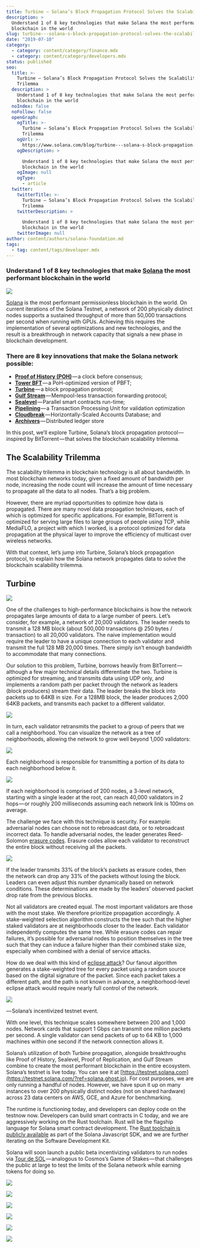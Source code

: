 ```yaml
---
title: Turbine — Solana’s Block Propagation Protocol Solves the Scalability Trilemma
description: >
  Understand 1 of 8 key technologies that make Solana the most performant
  blockchain in the world
slug: turbine---solana-s-block-propagation-protocol-solves-the-scalability-trilemma
date: "2019-07-10"
category:
  - category: content/category/finance.mdx
  - category: content/category/developers.mdx
status: published
seo:
  title: >-
    Turbine — Solana’s Block Propagation Protocol Solves the Scalability
    Trilemma
  description: >
    Understand 1 of 8 key technologies that make Solana the most performant
    blockchain in the world
  noIndex: false
  noFollow: false
  openGraph:
    ogTitle: >-
      Turbine — Solana’s Block Propagation Protocol Solves the Scalability
      Trilemma
    ogUrl: >-
      https://www.solana.com/blog/turbine---solana-s-block-propagation-protocol-solves-the-scalability-trilemma
    ogDescription: >

      Understand 1 of 8 key technologies that make Solana the most performant
      blockchain in the world
    ogImage: null
    ogType:
      - article
  twitter:
    twitterTitle: >-
      Turbine — Solana’s Block Propagation Protocol Solves the Scalability
      Trilemma
    twitterDescription: >

      Understand 1 of 8 key technologies that make Solana the most performant
      blockchain in the world
    twitterImage: null
author: content/authors/solana-foundation.md
tags:
  - tag: content/tags/developer.mdx
---
```


### **Understand 1 of 8 key technologies that make** [**Solana**](https://solana.com/?ref=solana.ghost.io) **the most performant blockchain in the world**

![](/uploads/builder/turbine---solana-s-block-propagation-protocol-solves-the-scalability-trilemma/image-1.jpg)

[Solana](https://solana.com/?ref=solana.ghost.io) is the most performant permissionless blockchain in the world. On current iterations of the Solana Testnet, a network of 200 physically distinct nodes supports a sustained throughput of more than 50,000 transactions per second when running with GPUs. Achieving this requires the implementation of several optimizations and new technologies, and the result is a breakthrough in network capacity that signals a new phase in blockchain development.

### **There are 8 key innovations that make the Solana network possible:**

- [**Proof of History (POH)**](https://solana.ghost.io/solana-labs/proof-of-history-a-clock-for-blockchain-cf47a61a9274) — a clock before consensus;
- [**Tower BFT**](https://medium.com/solana-labs/tower-bft-solanas-high-performance-implementation-of-pbft-464725911e79?ref=solana.ghost.io) — a PoH-optimized version of PBFT;
- [**Turbine**](https://solana.ghost.io/solana-labs/turbine-solanas-block-propagation-protocol-solves-the-scalability-trilemma-2ddba46a51db) — a block propagation protocol;
- [**Gulf Stream**](https://solana.ghost.io/solana-labs/gulf-stream-solanas-mempool-less-transaction-forwarding-protocol-d342e72186ad) — Mempool-less transaction forwarding protocol;
- [**Sealevel**](https://solana.ghost.io/solana-labs/sealevel-parallel-processing-thousands-of-smart-contracts-d814b378192) — Parallel smart contracts run-time;
- [**Pipelining**](https://solana.com/pipelining-in-solana-the-transaction-processing-unit/?ref=solana.ghost.io) — a Transaction Processing Unit for validation optimization
- [**Cloudbreak**](https://medium.com/solana-labs/cloudbreak-solanas-horizontally-scaled-state-architecture-9a86679dcbb1?ref=solana.ghost.io) — Horizontally-Scaled Accounts Database; and
- [**Archivers**](https://solana.com/archivers/?ref=solana.ghost.io) — Distributed ledger store

In this post, we’ll explore Turbine, Solana’s block propagation protocol — inspired by BitTorrent — that solves the blockchain scalability trilemma.

## **The Scalability Trilemma**

The scalability trilemma in blockchain technology is all about bandwidth. In most blockchain networks today, given a fixed amount of bandwidth per node, increasing the node count will increase the amount of time necessary to propagate all the data to all nodes. That’s a big problem.

However, there are myriad opportunities to optimize how data is propagated. There are many novel data propagation techniques, each of which is optimized for specific applications. For example, BitTorrent is optimized for serving large files to large groups of people using TCP, while MediaFLO, a project with which I worked, is a protocol optimized for data propagation at the physical layer to improve the efficiency of multicast over wireless networks.

With that context, let’s jump into Turbine, Solana’s block propagation protocol, to explain how the Solana network propagates data to solve the blockchain scalability trilemma.

## **Turbine**

![](/uploads/builder/turbine---solana-s-block-propagation-protocol-solves-the-scalability-trilemma/image-2.jpg)

One of the challenges to high-performance blockchains is how the network propagates large amounts of data to a large number of peers. Let’s consider, for example, a network of 20,000 validators. The leader needs to transmit a 128 MB block (about 500,000 transactions @ 250 bytes / transaction) to all 20,000 validators. The naive implementation would require the leader to have a unique connection to each validator and transmit the full 128 MB 20,000 times. There simply isn’t enough bandwidth to accommodate that many connections.

Our solution to this problem, Turbine, borrows heavily from BitTorrent — although a few major technical details differentiate the two. Turbine is optimized for streaming, and transmits data using UDP only, and implements a random path per packet through the network as leaders (block producers) stream their data. The leader breaks the block into packets up to 64KB in size. For a 128MB block, the leader produces 2,000 64KB packets, and transmits each packet to a different validator.

![](/uploads/builder/turbine---solana-s-block-propagation-protocol-solves-the-scalability-trilemma/image-3.jpg)

In turn, each validator retransmits the packet to a group of peers that we call a neighborhood. You can visualize the network as a tree of neighborhoods, allowing the network to grow well beyond 1,000 validators:

![](/uploads/builder/turbine---solana-s-block-propagation-protocol-solves-the-scalability-trilemma/image-4.jpg)

Each neighborhood is responsible for transmitting a portion of its data to each neighborhood below it.

![](/uploads/builder/turbine---solana-s-block-propagation-protocol-solves-the-scalability-trilemma/image-5.jpg)

If each neighborhood is comprised of 200 nodes, a 3-level network, starting with a single leader at the root, can reach 40,000 validators in 2 hops — or roughly 200 milliseconds assuming each network link is 100ms on average.

The challenge we face with this technique is security. For example: adversarial nodes can choose not to rebroadcast data, or to rebroadcast incorrect data. To handle adversarial nodes, the leader generates Reed-Solomon [erasure codes](http://smahesh.com/blog/2012/07/01/dummies-guide-to-erasure-coding/?ref=solana.ghost.io). Erasure codes allow each validator to reconstruct the entire block without receiving all the packets.

![](/uploads/builder/turbine---solana-s-block-propagation-protocol-solves-the-scalability-trilemma/image-6.jpg)

If the leader transmits 33% of the block’s packets as erasure codes, then the network can drop any 33% of the packets without losing the block. Leaders can even adjust this number dynamically based on network conditions. These determinations are made by the leaders’ observed packet drop rate from the previous blocks.

Not all validators are created equal. The most important validators are those with the most stake. We therefore prioritize propagation accordingly. A stake-weighted selection algorithm constructs the tree such that the higher staked validators are at neighborhoods closer to the leader. Each validator independently computes the same tree. While erasure codes can repair failures, it’s possible for adversarial nodes to position themselves in the tree such that they can induce a failure higher than their combined stake size, especially when combined with a denial of service attacks.

How do we deal with this kind of [eclipse attack](https://www.radixdlt.com/post/what-is-an-eclipse-attack/?ref=solana.ghost.io)? Our fanout algorithm generates a stake-weighted tree for every packet using a random source based on the digital signature of the packet. Since each packet takes a different path, and the path is not known in advance, a neighborhood-level eclipse attack would require nearly full control of the network.

![](/uploads/builder/turbine---solana-s-block-propagation-protocol-solves-the-scalability-trilemma/image-7.jpg)

— Solana’s incentivized testnet event.

With one level, this technique scales somewhere between 200 and 1,000 nodes. Network cards that support 1 Gbps can transmit one million packets per second. A single validator can send packets of up to 64 KB to 1,000 machines within one second if the network connection allows it.

Solana’s utilization of both Turbine propagation, alongside breakthroughs like Proof of History, Sealevel, Proof of Replication, and Gulf Stream combine to create the most performant blockchain in the entire ecosystem. Solana’s testnet is live today. You can see it at [https://testnet.solana.com](https://testnet.solana.com/?ref=solana.ghost.io). For cost purposes, we are only running a handful of nodes. However, we have spun it up on many instances to over 200 physically distinct nodes (not on shared hardware) across 23 data centers on AWS, GCE, and Azure for benchmarking.

The runtime is functioning today, and developers can deploy code on the testnow now. Developers can build smart contracts in C today, and we are aggressively working on the Rust toolchain. Rust will be the flagship language for Solana smart contract development. The [Rust toolchain is publicly available](https://github.com/solana-labs/solana-web3.js?ref=solana.ghost.io) as part of the Solana Javascript SDK, and we are further iterating on the Software Development Kit.

Solana will soon launch a public beta incentivizing validators to run nodes via [Tour de SOL](https://medium.com/solana-labs/solana-announces-tour-de-sol-an-incentivized-testnet-event-b26372a58a51?ref=solana.ghost.io) — analogous to Cosmos’s Game of Stakes — that challenges the public at large to test the limits of the Solana network while earning tokens for doing so.

![](/uploads/builder/turbine---solana-s-block-propagation-protocol-solves-the-scalability-trilemma/image-8.jpg)

![](/uploads/builder/turbine---solana-s-block-propagation-protocol-solves-the-scalability-trilemma/image-9.jpg)

![](/uploads/builder/turbine---solana-s-block-propagation-protocol-solves-the-scalability-trilemma/image-10.jpg)

![](/uploads/builder/turbine---solana-s-block-propagation-protocol-solves-the-scalability-trilemma/image-11.jpg)

![](/uploads/builder/turbine---solana-s-block-propagation-protocol-solves-the-scalability-trilemma/image-12.jpg)

![](/uploads/builder/turbine---solana-s-block-propagation-protocol-solves-the-scalability-trilemma/image-13.jpg)
